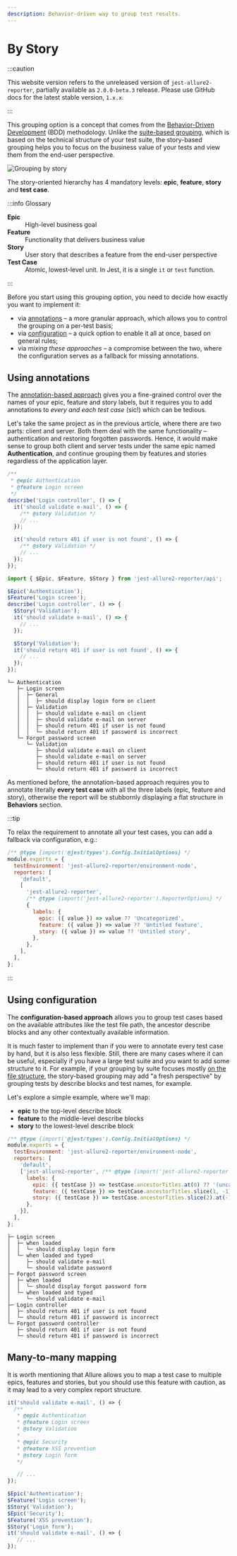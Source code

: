 ```yaml
---
description: Behavior-driven way to group test results.
---
```



# By Story

:::caution

This website version refers to the unreleased version of `jest-allure2-reporter`, partially available as `2.0.0-beta.3` release.
Please use GitHub docs for the latest stable version, `1.x.x`.

:::


This grouping option is a concept that comes from the [Behavior-Driven Development](https://en.wikipedia.org/wiki/Behavior-driven_development) (BDD) methodology.
Unlike the [suite-based grouping](01-by-suite.mdx), which is based on the technical structure of your test suite, the story-based grouping
helps you to focus on the business value of your tests and view them from the end-user perspective.

![Grouping by story](../../../img/screenshots/config-01-grouping-05.jpg)

The story-oriented hierarchy has 4 mandatory levels: **epic**, **feature**, **story** and **test case**.

:::info Glossary

<dl>
  <dt><strong>Epic</strong></dt>
  <dd>High-level business goal</dd>

  <dt><strong>Feature</strong></dt>
  <dd>Functionality that delivers business value</dd>

  <dt><strong>Story</strong></dt>
  <dd>User story that describes a feature from the end-user perspective</dd>

  <dt><strong>Test Case</strong></dt>
  <dd>Atomic, lowest-level unit. In Jest, it is a single <code>it</code> or <code>test</code> function.</dd>
</dl>

:::

Before you start using this grouping option, you need to decide how exactly you want to implement it:

* via [annotations](#annotations-api) – a more granular approach, which allows you to control the grouping on a per-test basis;
* via [configuration](#configuration-api) – a quick option to enable it all at once, based on general rules;
* via _mixing these approaches_ – a compromise between the two, where the configuration serves as a fallback for missing annotations.

## Using annotations

The [annotation-based approach](../../api/08-labels.mdx) gives you a fine-grained control over the names of your epic, feature and story labels, but it requires you to add annotations to _every and each test case_ (sic!) which can be tedious.

Let's take the same project as in the previous article, where there are two parts: client and server.
Both them deal with the same functionality – authentication and restoring forgotten passwords.
Hence, it would make sense to group both client and server tests under the same epic named **Authentication**, and continue grouping them by features and stories regardless of the application layer.

<Tabs groupId="configTab">
  <TabItem value="docblock" label="Docblocks">

```js title="login.test.js"
/**
 * @epic Authentication
 * @feature Login screen
 */
describe('Login controller', () => {
  it('should validate e-mail', () => {
    /** @story Validation */
    // ...
  });

  it('should return 401 if user is not found', () => {
    /** @story Validation */
    // ...
  });
});
```

  </TabItem>
  <TabItem value="dsl" label="DSL">

```js title="login.test.js"
import { $Epic, $Feature, $Story } from 'jest-allure2-reporter/api';

$Epic('Authentication');
$Feature('Login screen');
describe('Login controller', () => {
  $Story('Validation');
  it('should validate e-mail', () => {
    // ...
  });

  $Story('Validation');
  it('should return 401 if user is not found', () => {
    // ...
  });
});
```

  </TabItem>
  <TabItem value="demo" label="Preview">

```plain
└─ Authentication
   ├─ Login screen
   │  ├─ General
   │  │  ├─ should display login form on client
   │  ├─ Validation
   │  │  ├─ should validate e-mail on client
   │  │  ├─ should validate e-mail on server
   │  │  ├─ should return 401 if user is not found
   │  │  └─ should return 401 if password is incorrect
   └─ Forgot password screen
      └─ Validation
         ├─ should validate e-mail on client
         ├─ should validate e-mail on server
         ├─ should return 401 if user is not found
         └─ should return 401 if password is incorrect
```

  </TabItem>
</Tabs>

As mentioned before, the annotation-based approach requires you to annotate literally **every test case** with all
the three labels (epic, feature and story), otherwise the report will be stubbornly displaying a flat structure in **Behaviors** section.

:::tip

To relax the requirement to annotate all your test cases, you can add a fallback via configuration, e.g.:

```js title="jest.config.js"
/** @type {import('@jest/types').Config.InitialOptions} */
module.exports = {
  testEnvironment: 'jest-allure2-reporter/environment-node',
  reporters: [
    'default',
    [
      'jest-allure2-reporter',
      /** @type {import('jest-allure2-reporter').ReporterOptions} */
      {
        labels: {
          epic: ({ value }) => value ?? 'Uncategorized',
          feature: ({ value }) => value ?? 'Untitled feature',
          story: ({ value }) => value ?? 'Untitled story',
        },
      },
    ],
  ],
};
```

:::

## Using configuration

The **configuration-based approach** allows you to group test cases based on the available attributes like the test file path, the ancestor describe blocks and any
other contextually available information.

It is much faster to implement than if you were to annotate every test case by hand, but it is also less flexible.
Still, there are many cases where it can be useful, especially if you have a large test suite and you want to add some structure to it.
For example, if your grouping by suite focuses mostly [on the file structure](01-by-suite.mdx#file-oriented-example),
the story-based grouping may add "a fresh perspective" by grouping tests by describe blocks and test names, for example.

Let's explore a simple example, where we'll map:

* **epic** to the top-level describe block
* **feature** to the middle-level describe blocks
* **story** to the lowest-level describe block

<Tabs groupId="configTab">
  <TabItem value="config" label="Config">

```js title="jest.config.js"
/** @type {import('@jest/types').Config.InitialOptions} */
module.exports = {
  testEnvironment: 'jest-allure2-reporter/environment-node',
  reporters: [
    'default',
    ['jest-allure2-reporter', /** @type {import('jest-allure2-reporter').ReporterOptions}*/ {
      labels: {
        epic: ({ testCase }) => testCase.ancestorTitles.at(0) ?? '(uncategorized)',
        feature: ({ testCase }) => testCase.ancestorTitles.slice(1, -1).join(' > ') || '(uncategorized)',
        story: ({ testCase }) => testCase.ancestorTitles.slice(2).at(-1) ?? '(uncategorized)',
      },
    }],
  ],
};
```

  </TabItem>
  <TabItem value="demo" label="Preview">

```plain
├─ Login screen
│  ├─ when loaded
│  │  └─ should display login form
│  └─ when loaded and typed
│     ├─ should validate e-mail
│     └─ should validate password
├─ Forgot password screen
│  ├─ when loaded
│  │  └─ should display forgot password form
│  └─ when loaded and typed
│     └─ should validate e-mail
├─ Login controller
│  ├─ should return 401 if user is not found
│  └─ should return 401 if password is incorrect
└─ Forgot password controller
   ├─ should return 401 if user is not found
   └─ should return 401 if password is incorrect
```

  </TabItem>
</Tabs>

## Many-to-many mapping

It is worth mentioning that Allure allows you to map a test case to multiple epics, features and stories, but
you should use this feature with caution, as it may lead to a very complex report structure.

<Tabs groupId="approach">
  <TabItem value="docblock" label="Docblocks">

```js title="login.test.js"
it('should validate e-mail', () => {
  /**
   * @epic Authentication
   * @feature Login screen
   * @story Validation
   *
   * @epic Security
   * @feature XSS prevention
   * @story Login form
   */

   // ...
});
```
  </TabItem>
  <TabItem value="dsl" label="DSL">

```js title="login.test.js"
$Epic('Authentication');
$Feature('Login screen');
$Story('Validation');
$Epic('Security');
$Feature('XSS prevention');
$Story('Login form');
it('should validate e-mail', () => {
   // ...
});
```
  </TabItem>
</Tabs>

